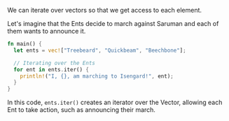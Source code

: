 We can iterate over vectors so that we get access to each element.

Let's imagine that the Ents decide to march against Saruman and each of them wants to announce it.

```rust
fn main() {
  let ents = vec!["Treebeard", "Quickbeam", "Beechbone"];

  // Iterating over the Ents
  for ent in ents.iter() {
    println!("I, {}, am marching to Isengard!", ent);
  }
}
```

In this code, `ents.iter()` creates an iterator over the Vector, allowing each Ent to take action, such as announcing their march.
